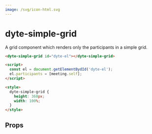 ```yaml
---
image: /svg/icon-html.svg
---
```

# dyte-simple-grid

A grid component which renders only the participants in a simple grid.

```html
<dyte-simple-grid id="dyte-el"></dyte-simple-grid>

<script>
  const el = document.getElementBydId('dyte-el');
  el.participants = [meeting.self];
</script>

<style>
  dyte-simple-grid {
    height: 360px;
    width: 100%;
  }
</style>
```

## Props

<PropsTable of="dyte-simple-grid" />
